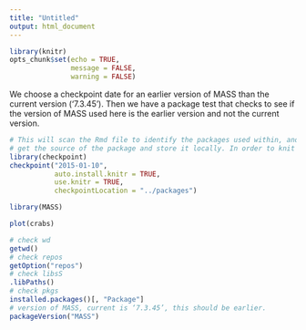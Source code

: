 ```yaml
---
title: "Untitled"
output: html_document
---
```


```r
library(knitr)
opts_chunk$set(echo = TRUE,
               message = FALSE,
               warning = FALSE)
```

We choose a checkpoint date for an earlier version of MASS than the current version (‘7.3.45’). Then we have a package test that checks to see if the version of MASS used here is the earlier version and not the current version.

```r
# This will scan the Rmd file to identify the packages used within, and 
# get the source of the package and store it locally. In order to knit this doc, I had to install.packages("rmarkdown", repos = "https://cran.revolutionanalytics.com")
library(checkpoint)
checkpoint("2015-01-10", 
           auto.install.knitr = TRUE,
           use.knitr = TRUE, 
           checkpointLocation = "../packages")
```

```r
library(MASS)

plot(crabs)
```

```r
# check wd
getwd()
# check repos
getOption("repos")
# check libsS
.libPaths()
# check pkgs
installed.packages()[, "Package"]
# version of MASS, current is ‘7.3.45’, this should be earlier. 
packageVersion("MASS")
```




